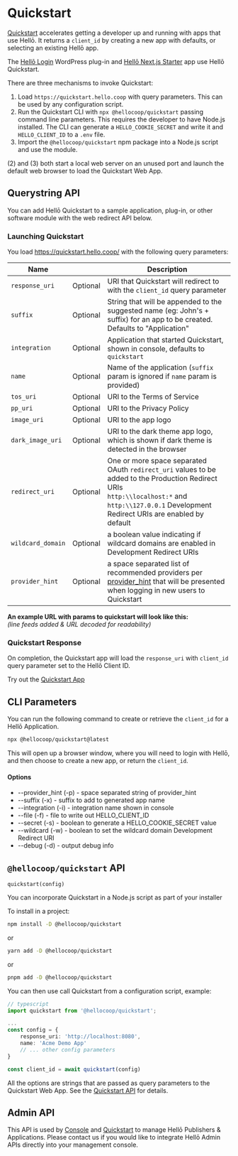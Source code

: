 # Quickstart

[Quickstart](https://quickstart.hello.coop) accelerates getting a developer up and running with apps that use Hellō. It returns a `client_id` by creating a new app with defaults, or selecting an existing Hellō app.

The [Hellō Login](https://wordpress.org/plugins/hello-login/) WordPress plug-in and [Hellō Next.js Starter](https://hello-nextjs-starter.vercel.app) app use Hellō Quickstart.


There are three mechanisms to invoke Quickstart:

1. Load `https://quickstart.hello.coop` with query parameters. This can be used by any configuration script.
2. Run the Quickstart CLI with `npx @hellocoop/quickstart` passing command line parameters. This requires the developer to have Node.js installed. The CLI can generate a `HELLO_COOKIE_SECRET` and write it and `HELLO_CLIENT_ID` to a `.env` file. 
3. Import the `@hellocoop/quickstart` npm package into a Node.js script and use the module.

(2) and (3) both start a local web server on an unused port and launch the default web browser to load the Quickstart Web App.


## Querystring API

You can add Hellō Quickstart to a sample application, plug-in, or other software module with the web redirect API below.

### Launching Quickstart 

You load https://quickstart.hello.coop/ with the following query parameters:

|Name||Description|
|---|---|---|
|`response_uri`|Optional|URI that Quickstart will redirect to with the `client_id` query parameter|
|`suffix`|Optional|String that will be appended to the suggested name (eg: John's + suffix) for an app to be created. Defaults to "Application"|
|`integration`|Optional|Application that started Quickstart, shown in console, defaults to `quickstart`|
|`name`|Optional|Name of the application (`suffix` param is ignored if `name` param is provided)|
|`tos_uri`|Optional|URI to the Terms of Service|
|`pp_uri`|Optional|URI to the Privacy Policy|
|`image_uri`|Optional|URI to the app logo|
|`dark_image_uri`|Optional|URI to the dark theme app logo, which is shown if dark theme is detected in the browser|
|`redirect_uri`|Optional|One or more space separated OAuth `redirect_uri` values to be added to the Production Redirect URIs<br/>`http:\\localhost:*` and `http:\\127.0.0.1` Development Redirect URIs are enabled by default|
|`wildcard_domain`|Optional|a boolean value indicating if wildcard domains are enabled in Development Redirect URIs|
|`provider_hint`|Optional|a space separated list of recommended providers per [provider_hint](./ux-reference#provider-hint) that will be presented when logging in new users to Quickstart|

**An example URL with params to quickstart will look like this:**<br/>
*(line feeds added & URL decoded for readability)*

### Quickstart Response

On completion, the Quickstart app will load the `response_uri` with `client_id` query parameter set to the Hellō Client ID. 

Try out the [Quickstart App ](https://quickstart.hello.coop/)

## CLI Parameters

You can run the following command to create or retrieve the `client_id` for a Hellō Application. 
```sh
npx @hellocoop/quickstart@latest
```

This will open up a browser window, where you will need to login with Hellō, and then choose to create a new app, or return the `client_id`.

#### Options

- --provider_hint (-p) - space separated string of provider_hint 
- --suffix (-x) - suffix to add to generated app name
- --integration (-i) - integration name shown in console
- --file (-f) - file to write out HELLO_CLIENT_ID
- --secret (-s) - boolean to generate a HELLO_COOKIE_SECRET value
- --wildcard (-w) - boolean to set the wildcard domain Development Redirect URI
- --debug (-d) - output debug info

## `@hellocoop/quickstart` API
`quickstart(config)`

You can incorporate Quickstart in a Node.js script as part of your installer

To install in a project:

```sh
npm install -D @hellocoop/quickstart
```
or
```sh
yarn add -D @hellocoop/quickstart
```
or
```sh
pnpm add -D @hellocoop/quickstart
```

You can then use call Quickstart from a configuration script, example:
```typescript
// typescript
import quickstart from '@hellocoop/quickstart';

...
const config = {
    response_uri: 'http://localhost:8080',
    name: 'Acme Demo App'
    // ... other config parameters
}

const client_id = await quickstart(config)
```
All the options are strings that are passed as query parameters to the Quickstart Web App. See the [Quickstart API](#querystring-api) for details.

## Admin API

This API is used by [Console](https://console.hello.coop) and [Quickstart](https://quickstart.hello.coop) to manage Hellō Publishers & Applications. Please contact us if you would like to integrate Hellō Admin APIs directly into your management console.

